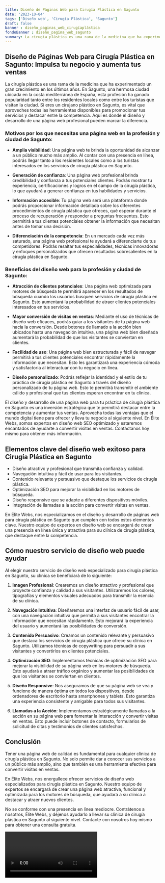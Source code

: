 ```yaml
---
title: Diseño de Páginas Web para Cirugía Plástica en Sagunto
date: '2023-10-04'
tags: ['Diseño web', 'Cirugía Plástica', 'Sagunto']
draft: false
banner : diseño_paginas_web_cirugíaplástica
fondoBanner : diseño_pagina_web_sagunto
summary: La cirugía plástica es una rama de la medicina que ha experimentado un gran crecimiento en los últimos años. En Sagunto, una hermosa ciudad ubicada en la costa mediterránea de España, esta profesión ha ganado popularidad tanto entre los residentes locales como entre los turistas que visitan la ciudad. Si eres un cirujano plástico en Sagunto, es vital que aproveches todas las herramientas disponibles para promocionar tus servicios y destacar entre la competencia. Aquí es donde el diseño y desarrollo de una página web profesional pueden marcar la diferencia.
---
```


## **Diseño de Páginas Web para Cirugía Plástica en Sagunto: Impulsa tu negocio y aumenta tus ventas**

La cirugía plástica es una rama de la medicina que ha experimentado un gran crecimiento en los últimos años. En Sagunto, una hermosa ciudad ubicada en la costa mediterránea de España, esta profesión ha ganado popularidad tanto entre los residentes locales como entre los turistas que visitan la ciudad. Si eres un cirujano plástico en Sagunto, es vital que aproveches todas las herramientas disponibles para promocionar tus servicios y destacar entre la competencia. Aquí es donde el diseño y desarrollo de una página web profesional pueden marcar la diferencia.

### **Motivos por los que necesitas una página web en la profesión y ciudad de Sagunto:**

- **Amplia visibilidad**: Una página web te brinda la oportunidad de alcanzar a un público mucho más amplio. Al contar con una presencia en línea, podrás llegar tanto a los residentes locales como a los turistas interesados en los servicios de cirugía plástica en Sagunto.

- **Generación de confianza**: Una página web profesional brinda credibilidad y confianza a tus potenciales clientes. Podrás mostrar tu experiencia, certificaciones y logros en el campo de la cirugía plástica, lo que ayudará a generar confianza en tus habilidades y servicios.

- **Información accesible**: Tu página web será una plataforma donde podrás proporcionar información detallada sobre los diferentes procedimientos de cirugía plástica que ofreces, qué esperar durante el proceso de recuperación y responder a preguntas frecuentes. Esto permitirá a tus clientes potenciales obtener la información que necesitan antes de tomar una decisión.

- **Diferenciación de la competencia**: En un mercado cada vez más saturado, una página web profesional te ayudará a diferenciarte de tus competidores. Podrás resaltar tus especialidades, técnicas innovadoras y enfoques personalizados que ofrecen resultados sobresalientes en la cirugía plástica en Sagunto.

### **Beneficios del diseño web para la profesión y ciudad de Sagunto:**

- **Atracción de clientes potenciales**: Una página web optimizada para motores de búsqueda te permitirá aparecer en los resultados de búsqueda cuando los usuarios busquen servicios de cirugía plástica en Sagunto. Esto aumentará la probabilidad de atraer clientes potenciales interesados en tus servicios.

- **Mayor conversión de visitas en ventas**: Mediante el uso de técnicas de diseño web eficaces, podrás guiar a los visitantes de tu página web hacia la conversión. Desde botones de llamado a la acción bien ubicados hasta una navegación intuitiva, una página web bien diseñada aumentará la probabilidad de que los visitantes se conviertan en clientes.

- **Facilidad de uso**: Una página web bien estructurada y fácil de navegar permitirá a tus clientes potenciales encontrar rápidamente la información que necesitan. Esto les garantizará una experiencia cómoda y satisfactoria al interactuar con tu negocio en línea.

- **Diseño personalizado**: Podrás reflejar la identidad y el estilo de tu práctica de cirugía plástica en Sagunto a través del diseño personalizado de tu página web. Esto te permitirá transmitir el ambiente cálido y profesional que tus clientes esperan encontrar en tu clínica.

El diseño y desarrollo de una página web para tu práctica de cirugía plástica en Sagunto es una inversión estratégica que te permitirá destacar entre la competencia y aumentar tus ventas. Aprovecha todas las ventajas que el mundo digital tiene para ofrecer y lleva tu negocio al siguiente nivel. En Élite Webs, somos expertos en diseño web SEO optimizado y estaremos encantados de ayudarte a convertir visitas en ventas. Contáctanos hoy mismo para obtener más información.

<GifSeo />

<Cta />

## Elementos clave del diseño web exitoso para Cirugía Plástica en Sagunto

- Diseño atractivo y profesional que transmita confianza y calidad.
- Navegación intuitiva y fácil de usar para los visitantes.
- Contenido relevante y persuasivo que destaque los servicios de cirugía plástica.
- Optimización SEO para mejorar la visibilidad en los motores de búsqueda.
- Diseño responsive que se adapte a diferentes dispositivos móviles.
- Integración de llamadas a la acción para convertir visitas en ventas.

En Élite Webs, nos especializamos en el diseño y desarrollo de páginas web para cirugía plástica en Sagunto que cumplen con todos estos elementos clave. Nuestro equipo de expertos en diseño web se encargará de crear una presencia en línea única y atractiva para su clínica de cirugía plástica, que destaque entre la competencia.

## Cómo nuestro servicio de diseño web puede ayudar

Al elegir nuestro servicio de diseño web especializado para cirugía plástica en Sagunto, su clínica se beneficiará de lo siguiente:

1. **Imagen Profesional**: Crearemos un diseño atractivo y profesional que proyecte confianza y calidad a sus visitantes. Utilizaremos los colores, tipografías y elementos visuales adecuados para transmitir la esencia de su clínica.

2. **Navegación Intuitiva**: Diseñaremos una interfaz de usuario fácil de usar, con una navegación intuitiva que permita a sus visitantes encontrar la información que necesitan rápidamente. Esto mejorará la experiencia del usuario y aumentará las posibilidades de conversión.

3. **Contenido Persuasivo**: Creamos un contenido relevante y persuasivo que destaca los servicios de cirugía plástica que ofrece su clínica en Sagunto. Utilizamos técnicas de copywriting para persuadir a sus visitantes y convertirlos en clientes potenciales.

4. **Optimización SEO**: Implementamos técnicas de optimización SEO para mejorar la visibilidad de su página web en los motores de búsqueda. Esto ayudará a atraer tráfico orgánico y aumentar las posibilidades de que los visitantes se conviertan en clientes.

5. **Diseño Responsive**: Nos aseguramos de que su página web se vea y funcione de manera óptima en todos los dispositivos, desde ordenadores de escritorio hasta smartphones y tablets. Esto garantiza una experiencia consistente y amigable para todos sus visitantes.

6. **Llamadas a la Acción**: Implementamos estratégicamente llamadas a la acción en su página web para fomentar la interacción y convertir visitas en ventas. Esto puede incluir botones de contacto, formularios de solicitud de citas y testimonios de clientes satisfechos.

## Conclusión

Tener una página web de calidad es fundamental para cualquier clínica de cirugía plástica en Sagunto. No solo permite dar a conocer sus servicios a un público más amplio, sino que también es una herramienta efectiva para convertir visitas en ventas.

En Élite Webs, nos enorgullece ofrecer servicios de diseño web especializados para cirugía plástica en Sagunto. Nuestro equipo de expertos se encargará de crear una página web atractiva, funcional y optimizada para los motores de búsqueda, que ayudará a su clínica a destacar y atraer nuevos clientes.

No se conforme con una presencia en línea mediocre. Contrátenos a nosotros, Élite Webs, y déjenos ayudarlo a llevar su clínica de cirugía plástica en Sagunto al siguiente nivel. Contacte con nosotros hoy mismo para obtener una consulta gratuita.

<Video />

<CtaBot job='Cirugía Plástica' city='Sagunto'/>

<Gmaps query='Sagunto+españa+maps' />